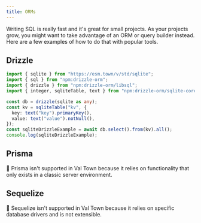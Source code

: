 ```yaml
---
title: ORMs
---
```


Writing SQL is really fast and it's great for small projects. As your projects
grow, you might want to take advantage of an ORM or query builder instead. Here
are a few examples of how to do that with popular tools.

## Drizzle

```ts title="Example" val
import { sqlite } from "https://esm.town/v/std/sqlite";
import { sql } from "npm:drizzle-orm";
import { drizzle } from "npm:drizzle-orm/libsql";
import { integer, sqliteTable, text } from "npm:drizzle-orm/sqlite-core";

const db = drizzle(sqlite as any);
const kv = sqliteTable("kv", {
  key: text("key").primaryKey(),
  value: text("value").notNull(),
});
const sqliteDrizzleExample = await db.select().from(kv).all();
console.log(sqliteDrizzleExample);
```

## Prisma

🚫 Prisma isn't supported in Val Town because it relies on functionality that
only exists in a classic server environment.

## Sequelize

🚫 Sequelize isn't supported in Val Town because it relies on specific database
drivers and is not extensible.
